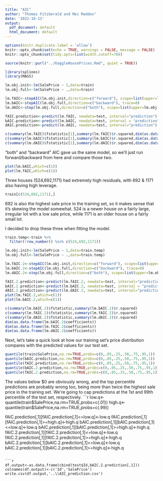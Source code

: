 ```yaml
---
title: "AIC"
author: "Thomas FitzGerald and Mei Maddox"
date: '2022-10-13'
output:
  pdf_document: default
  html_document: default
---
```


```r
options(knitr.duplicate.label = 'allow')
knitr::opts_chunk$set(echo = TRUE, warnings = FALSE, message = FALSE)
knitr::opts_chunk$set(tidy.opts=list(width.cutoff=70))
```

```r
source(knitr::purl("../KaggleHousePrices.Rmd", quiet = TRUE))
```

```r
library(splines)
library(MASS)
```

```r
lm.obj.init<-lm(SalePrice ~ 1,data=train)
lm.obj.full<-lm(SalePrice ~ .,data=train)

lm.fAIC<-stepAIC(lm.obj.init,direction=c("forward"), scope=list(upper=lm.obj.full,lower=lm.obj.init), trace=0)
lm.bAIC<-stepAIC(lm.obj.full,direction=c("backward"), trace=0)
lm.dAIC<-step(lm.obj.full,direction=c("both"), scope=list(upper=lm.obj.full,lower=lm.obj.init), trace=0)

fAIC.prediction<-predict(lm.fAIC, newdata=test, interval="prediction")
bAIC.prediction<-predict(lm.bAIC, newdata=test, interval = "prediction")
dAIC.prediction<-predict(lm.dAIC, newdata=test, interval="prediction")
```

```r
c(summary(lm.fAIC)$fstatistic[1],summary(lm.fAIC)$r.squared,dim(as.data.frame(lm.fAIC$coefficients))[1])
c(summary(lm.bAIC)$fstatistic[1],summary(lm.bAIC)$r.squared,dim(as.data.frame(lm.bAIC$coefficients))[1])
c(summary(lm.dAIC)$fstatistic[1],summary(lm.dAIC)$r.squared,dim(as.data.frame(lm.dAIC$coefficients))[1])
```
"both" and "backward" AIC gave us the same model, so we'll just run forward/backward from here and compare those two.

```r
plot(lm.bAIC,which=c(1))
plot(lm.fAIC,which=c(1))
```
Three houses (524,692,1171) had extremely high residuals, with 692 & 1171 also having high leverage.
```r
train[c(524,692,1171),]
```
692 is also the highest sale price in the training set, so it makes sense that it's skewing the model somewhat.  524 is a newer house on a fairly large, irregular lot with a low sale price, while 1171 is an older house on a fairly small lot.

I decided to drop these three when fitting the model.
```r
train.temp<-train %>%
  filter(!row_number() %in% c(524,692,1171))

lm.obj.init<-lm(SalePrice ~ 1,data=train.temp)
lm.obj.full<-lm(SalePrice ~ .,data=train.temp)

lm.fAIC.2<-stepAIC(lm.obj.init,direction=c("forward"), scope=list(upper=lm.obj.full,lower=lm.obj.init), trace=0)
lm.bAIC.2<-stepAIC(lm.obj.full,direction=c("backward"), trace=0)
lm.dAIC.2<-step(lm.obj.full,direction=c("both"), scope=list(upper=lm.obj.full,lower=lm.obj.init), trace=0)

fAIC.2.prediction<-predict(lm.fAIC.2, newdata=test, interval="prediction")
bAIC.2.prediction<-predict(lm.bAIC.2, newdata=test, interval = "prediction")
dAIC.2.prediction<-predict(lm.dAIC.2, newdata=test, interval="prediction")
plot(lm.fAIC.2,which=c(1))
plot(lm.bAIC.2,which=c(1))
```

```r
c(summary(lm.bAIC.2)$fstatistic,summary(lm.bAIC.2)$r.squared)
c(summary(lm.fAIC.2)$fstatistic,summary(lm.fAIC.2)$r.squared)
c(summary(lm.dAIC.2)$fstatistic,summary(lm.dAIC.2)$r.squared)
dim(as.data.frame(lm.bAIC.2$coefficients))
dim(as.data.frame(lm.fAIC.2$coefficients))
dim(as.data.frame(lm.dAIC.2$coefficients))
```

Next, let's take a quick look at how our training set's price distribution compares with the predicted values for our test set.
```r
quantile(train$SalePrice,na.rm=TRUE,probs=c(0,.05,.25,.50,.75,.95,1))
quantile(bAIC.prediction,na.rm=TRUE,probs=c(0,.05,.25,.50,.75,.95,1))
quantile(fAIC.prediction,na.rm=TRUE,probs=c(0,.05,.25,.50,.75,.95,1))
quantile(bAIC.2.prediction,na.rm=TRUE,probs=c(0,.05,.25,.50,.75,.95,1))
quantile(fAIC.2.prediction,na.rm=TRUE,probs=c(0,.05,.25,.50,.75,.95,1))
```
The values below $0 are obviously wrong, and the top percentile predictions are probably wrong too, being more than twice the highest sale price in the training set.  We're going to cap predictions at the 1st and 99th percentile of the test set, respectively.
```r
low.q<-quantile(train$SalePrice,na.rm=TRUE,probs=c(.01))
high.q<-quantile(train$SalePrice,na.rm=TRUE,probs=c(.99))

fAIC.prediction[,1][fAIC.prediction[,1]<=low.q]<-low.q
fAIC.prediction[,1][fAIC.prediction[,1]>=high.q]<-high.q
bAIC.prediction[,1][bAIC.prediction[,1]<=low.q]<-low.q
bAIC.prediction[,1][bAIC.prediction[,1]>=high.q]<-high.q
fAIC.2.prediction[,1][fAIC.2.prediction[,1]<=low.q]<-low.q
fAIC.2.prediction[,1][fAIC.2.prediction[,1]>=high.q]<-high.q
bAIC.2.prediction[,1][bAIC.2.prediction[,1]<=low.q]<-low.q
bAIC.2.prediction[,1][bAIC.2.prediction[,1]>=high.q]<-high.q
```

```r
df.output<-as.data.frame(cbind(test$Id,bAIC.2.prediction[,1]))
colnames(df.output)<-c('Id','SalePrice')
write.csv(df.output,'..\\AIC_prediction.csv')
```

